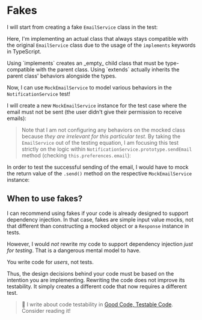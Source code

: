# Fakes

I will start from creating a fake `EmailService` class in the test:

<CodeFile file="notification-service.test.ts" range="1,4-9" />

Here, I'm implementing an actual class that always stays compatible with the original `EmailService` class due to the usage of the `implements` keywords in TypeScript.

<callout-info>
  Using `implements` creates an _empty_ child class that must be type-compatible
  with the parent class. Using `extends` actually inherits the parent class'
  behaviors alongside the types.
</callout-info>

Now, I can use `MockEmailService` to model various behaviors in the `NotificationService` test!

I will create a new `MockEmailService` instance for the test case where the email must not be sent (the user didn't give their permission to receive emails):

<CodeFile file="notification-service.test.ts" range="11-21" highlight="12" />

> Note that I am not configuring any behaviors on the mocked class because _they are irrelevant for this particular test_. By taking the `EmailService` out of the testing equation, I am focusing this test strictly on the logic within `NotificationService.prototype.sendEmail` method (checking `this.preferences.email`):

<CodeFile file="notification-service.ts" range="9-17" highlight="10-12" />

In order to test the successful sending of the email, I would have to mock the return value of the `.send()` method on the respective `MockEmailService` instance:

<CodeFile file="notification-service.test.ts" range="23-40" highlight="24-27" />

## When to use fakes?

I can recommend using fakes if your code is already designed to support dependency injection. In that case, fakes are simple input value mocks, not that different than constructing a mocked object or a `Response` instance in tests.

However, I would _not_ rewrite my code to support dependency injection _just for testing_. That is a dangerous mental model to have.

<callout-info class="important">You write code for _users_, not tests.</callout-info>

Thus, the design decisions behind your code must be based on the intention you are implementing. Rewriting the code does not improve its testability. It simply creates a different code that now requires a different test.

> :scroll: I write about code testability in [Good Code, Testable Code](https://www.epicweb.dev/good-code-testable-code). Consider reading it!
